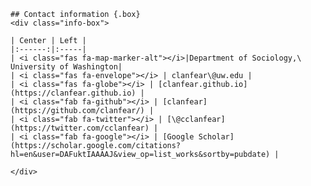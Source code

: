 ```block
## Contact information {.box}
<div class="info-box">

| Center | Left |
|:------:|:-----|
| <i class="fas fa-map-marker-alt"></i>|Department of Sociology,\
University of Washington|
| <i class="fas fa-envelope"></i> | clanfear\@uw.edu |
| <i class="fas fa-globe"></i> | [clanfear.github.io](https://clanfear.github.io) |
| <i class="fab fa-github"></i> | [clanfear](https://github.com/clanfear/) |
| <i class="fab fa-twitter"></i> | [\@cclanfear](https://twitter.com/cclanfear) |
| <i class="fab fa-google"></i> | [Google Scholar](https://scholar.google.com/citations?hl=en&user=DAFuktIAAAAJ&view_op=list_works&sortby=pubdate) |

</div>
```